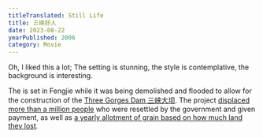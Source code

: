 ```yaml
---
titleTranslated: Still Life
title: 三峡好人
date: 2023-08-22
yearPublished: 2006
category: Movie
---
```



Oh, I liked this a lot; The setting is stunning, the style is contemplative, the background is interesting.

The is set in Fengjie while it was being demolished and flooded to allow for the construction of the [Three Gorges Dam 三峡大坝](https://www.scientificamerican.com/article/chinas-three-gorges-dam-disaster/). The project [displaced more than a million people](https://www.hrw.org/legacy/summaries/s.china952.html) who were resettled by the government and given payment, as well as [a yearly allotment of grain based on how much land they lost](https://www.chinadaily.com.cn/english/doc/2004-07/15/content_348413.htm).

<Grid>
  <YouTube client:only="react" id="G3RXV3dk6mg" titleTranslated="Still Life, tightrope scene" />
  <Screenshot src="still-life/still life 41m12s.jpg" alt="Long shot of woman standing next to big industrial pipes" />
  <Screenshot src="still-life/Still+Life+(2006)+00:50:46.jpg" alt="Woman looking out at mountain-side village" />
  <Screenshot src="still-life/Still Life (2006) 00:52:56.jpg" alt="Building amidst demolition" />
  <Screenshot src="still-life/Still Life (2006) 01:38:25.jpg" alt="Couple in half-demolished building" />
  <Screenshot src="still-life/Still Life (2006) 01:31:29.jpg" alt="Woman hanging laundry outside of her hut overlooking the river" />
</Grid>
